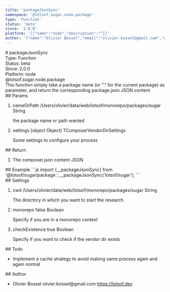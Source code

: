 ```yaml
---
title: 'packageJsonSync'
namespace: '@lotsof.sugar.node.package'
type: 'Function'
status: 'beta'
since: '2.0.0'
platform: '[{"name":"node","description":""}]'
author: '{"name":"Olivier Bossel","email":"olivier.bossel@gmail.com","url":"https://lotsof.dev"}'
---
```


<div class="docmap-mdx">
  # packageJsonSync
  <div class="_metas">
    <div class="_type">
      <span class="_type-label">Type:</span>
      <span class="_type-value">Function</span>
    </div>
    <div class="_status">
      <span class="_status-label">Status:</span>
      <span class="_status-value -beta">beta</span>
    </div>
    <div class="_since">
      <span class="_since-label">Since:</span>
      <span class="_since-value">2.0.0</span>
    </div>
    <div class="_platform">
      <span class="_platform-label">Platform:</span>
      <span class="_platform-value -node">node</span>
    </div>
  </div>
  <div class="_namespace">@lotsof.sugar.node.package</div>
  <div class="_description">
    This function simply take a package name (or &quot;.&quot; for the current
    package) as parameter, and return the corresponding package.json JSON
    content
  </div>
  <div class="_params">
    ## Params
    <ol class="_list">
      <li class="_item">
        <span class="_name">nameOrPath</span>
        <span class="_default">
          &sol;Users&sol;olivier&sol;data&sol;web&sol;lotsof&sol;monorepo&sol;packages&sol;sugar
        </span> <span class="_type">String</span>
        <p class="_description">the package name or path wanted</p>
      </li>
      <li class="_item">
        <span class="_name">settings</span>
        <span class="_default">&lsqb;object Object&rsqb;</span> <span class="_type">
          TComposerVendorDirSettings
        </span>
        <p class="_description">Some settings to configure your process</p>
      </li>
    </ol>
  </div>
  <div class="_return">
    ## Return
    <ol class="_list">
      <li class="_item">
        <span class="_description">The composer.json content</span>
        <span class="_default"></span>
        <span class="_type">JSON</span>
      </li>
    </ol>
  </div>
  <div class="_examples">
    ## Example ```js import {__packageJsonSync} from '@lotsof/sugar/package`;
    __packageJsonSync('lotsof/sugar'); ```
  </div>
  <div class="_settings">
    ## Settings
    <ol class="_list">
      <li class="_item">
        <span class="_name">cwd</span>
        <span class="_default">
          &sol;Users&sol;olivier&sol;data&sol;web&sol;lotsof&sol;monorepo&sol;packages&sol;sugar
        </span> <span class="_type">String</span>
        <p class="_description">
          The directory in which you want to start the research
        </p>
      </li>
      <li class="_item">
        <span class="_name">monorepo</span>
        <span class="_default">false</span> <span class="_type">Boolean</span>
        <p class="_description">Specify if you are in a monorepo context</p>
      </li>
      <li class="_item">
        <span class="_name">checkExistence</span>
        <span class="_default">true</span> <span class="_type">Boolean</span>
        <p class="_description">
          Specify if you want to check if the vendor dir exists
        </p>
      </li>
    </ol>
  </div>
  <div class="_todo">
    ## Todo
    <ul class="_list">
      <li class="_item">
        <span class="_description">
          Implement a cache strategy to avoid making same process again and
          again
        </span>
        <span class="_priority -normal">normal</span>
      </li>
    </ul>
  </div>
  <div class="_author">
    ## Author
    <ul class="_list">
      <li class="_item">
        <span class="_name">Olivier Bossel</span>
        <span class="_email">olivier.bossel@gmail.com</span>
        <a href="https://lotsof.dev" target="_blank" class="_url">
          https://lotsof.dev
        </a>
      </li>
    </ul>
  </div>
</div>

